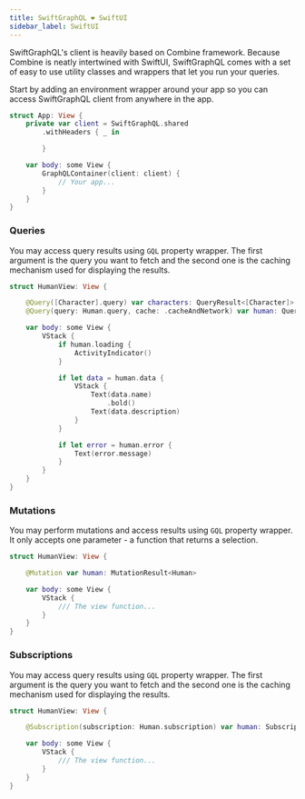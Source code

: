 ```yaml
---
title: SwiftGraphQL ❤️ SwiftUI
sidebar_label: SwiftUI
---
```


SwiftGraphQL's client is heavily based on Combine framework. Because Combine is neatly intertwined with SwiftUI, SwiftGraphQL comes with a set of easy to use utility classes and wrappers that let you run your queries.

Start by adding an environment wrapper around your app so you can access SwiftGraphQL client from anywhere in the app.

```swift
struct App: View {
	private var client = SwiftGraphQL.shared
		.withHeaders { _ in

		}

	var body: some View {
		GraphQLContainer(client: client) {
			// Your app...
		}
	}
}
```

### Queries

You may access query results using `GQL` property wrapper. The first argument is the query you want to fetch
and the second one is the caching mechanism used for displaying the results.

```swift
struct HumanView: View {

	@Query([Character].query) var characters: QueryResult<[Character]>
	@Query(query: Human.query, cache: .cacheAndNetwork) var human: QueryResult<Human>

	var body: some View {
		VStack {
			if human.loading {
				ActivityIndicator()
			}

			if let data = human.data {
				VStack {
					Text(data.name)
						.bold()
					Text(data.description)
				}
			}

			if let error = human.error {
				Text(error.message)
			}
		}
	}
}
```

### Mutations

You may perform mutations and access results using `GQL` property wrapper. It only accepts one parameter - a function that returns a selection.

<!-- NOTE: Autowrapping function parameter! -->

```swift
struct HumanView: View {

	@Mutation var human: MutationResult<Human>

	var body: some View {
		VStack {
			/// The view function...
		}
	}
}
```

### Subscriptions

You may access query results using `GQL` property wrapper. The first argument is the query you want to fetch
and the second one is the caching mechanism used for displaying the results.

```swift
struct HumanView: View {

	@Subscription(subscription: Human.subscription) var human: SubscriptionResult<Human>

	var body: some View {
		VStack {
			/// The view function...
		}
	}
}
```
